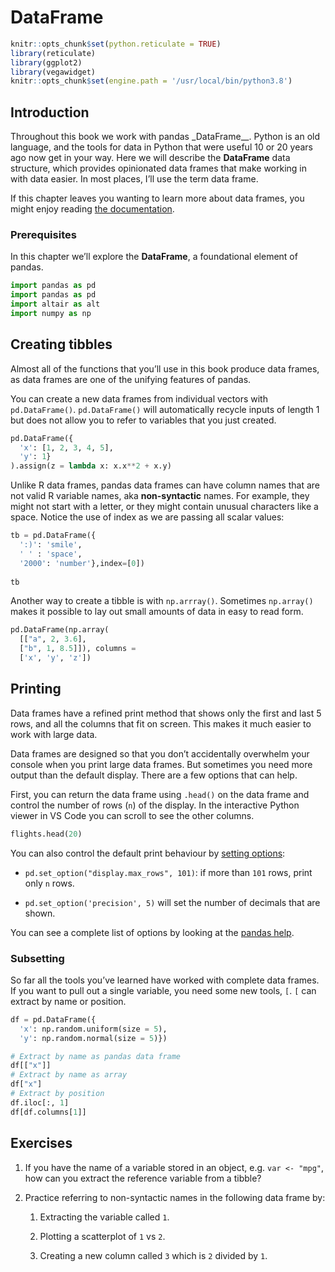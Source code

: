 # DataFrame

```r
knitr::opts_chunk$set(python.reticulate = TRUE)
library(reticulate)
library(ggplot2)
library(vegawidget)
knitr::opts_chunk$set(engine.path = '/usr/local/bin/python3.8')
```


## Introduction

Throughout this book we work with pandas _DataFrame__. Python is an old language, and the tools for data in Python that were useful 10 or 20 years ago now get in your way. Here we will describe the __DataFrame__ data structure, which provides opinionated data frames that make working in with data easier. In most places, I'll use the term data frame.

If this chapter leaves you wanting to learn more about data frames, you might enjoy reading [the documentation](https://pandas.pydata.org/pandas-docs/stable/reference/api/pandas.DataFrame.html).

### Prerequisites

In this chapter we'll explore the __DataFrame__, a foundational element of pandas.

```python
import pandas as pd
import pandas as pd
import altair as alt
import numpy as np
```

## Creating tibbles

Almost all of the functions that you'll use in this book produce data frames, as data frames are one of the unifying features of pandas. 

You can create a new data frames from individual vectors with `pd.DataFrame()`. `pd.DataFrame()` will automatically recycle inputs of length 1 but does not allow you to refer to variables that you just created.

```python
pd.DataFrame({
  'x': [1, 2, 3, 4, 5],
  'y': 1}
).assign(z = lambda x: x.x**2 + x.y)

```

Unlike R data frames, pandas data frames can have column names that are not valid R variable names, aka __non-syntactic__ names. For example, they might not start with a letter, or they might contain unusual characters like a space. Notice the use of index as we are passing all scalar values:

```python
tb = pd.DataFrame({
  ':)': 'smile',
  ' ' : 'space',
  '2000': 'number'},index=[0])
  
tb
```

Another way to create a tibble is with `np.arrray()`.  Sometimes `np.array()` makes it possible to lay out small amounts of data in easy to read form.

```python
pd.DataFrame(np.array(
  [["a", 2, 3.6], 
  ["b", 1, 8.5]]), columns = 
  ['x', 'y', 'z'])
```

## Printing

Data frames have a refined print method that shows only the first and last 5 rows, and all the columns that fit on screen. This makes it much easier to work with large data. 

Data frames are designed so that you don't accidentally overwhelm your console when you print large data frames. But sometimes you need more output than the default display. There are a few options that can help.

First, you can return the data frame using  `.head()` on the data frame and control the number of rows (`n`) of the display. In the interactive Python viewer in VS Code you can scroll to see the other columns.

```python
flights.head(20)
```

You can also control the default print behaviour by [setting options](https://pandas.pydata.org/pandas-docs/stable/user_guide/options.html):

* `pd.set_option("display.max_rows", 101)`: if more than `101`
  rows, print only `n` rows. 
  
* `pd.set_option('precision', 5)` will set the number of decimals that are shown. 

You can see a complete list of options by looking at the [pandas help](https://pandas.pydata.org/pandas-docs/stable/user_guide/options.html).

### Subsetting

So far all the tools you've learned have worked with complete data frames. If you want to pull out a single variable, you need some new tools, `[`. `[` can extract by name or position.

```python
df = pd.DataFrame({
  'x': np.random.uniform(size = 5),
  'y': np.random.normal(size = 5)})

# Extract by name as pandas data frame
df[["x"]]
# Extract by name as array
df["x"]
# Extract by position
df.iloc[:, 1]
df[df.columns[1]]

```



## Exercises


1.  If you have the name of a variable stored in an object, e.g. `var <- "mpg"`,
    how can you extract the reference variable from a tibble?

1.  Practice referring to non-syntactic names in the following data frame by:

    1.  Extracting the variable called `1`.

    1.  Plotting a scatterplot of `1` vs `2`.

    1.  Creating a new column called `3` which is `2` divided by `1`.
        

